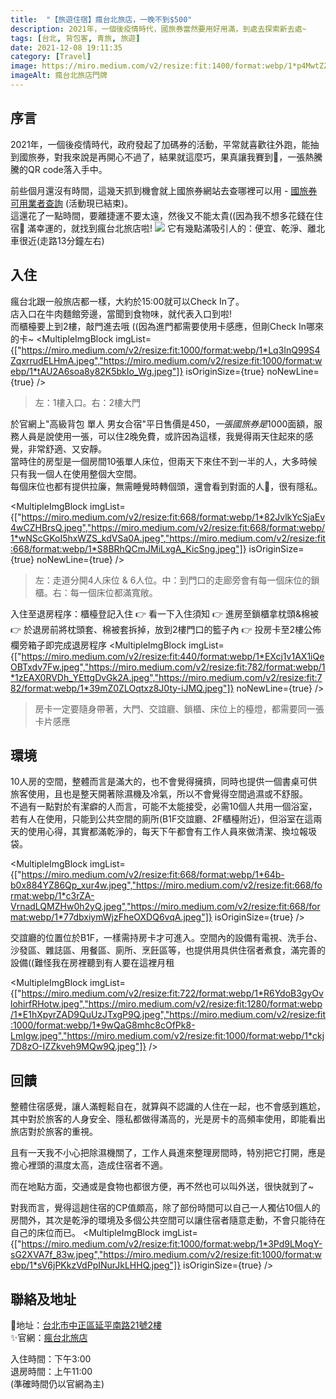 ```yaml
---
title:  "【旅遊住宿】瘋台北旅店，一晚不到$500"
description: 2021年，一個後疫情時代，國旅券當然要用好用滿，到處去探索新去處~
tags: [台北, 背包客, 青旅, 旅遊]
date: 2021-12-08 19:11:35
category: [Travel]
image: https://miro.medium.com/v2/resize:fit:1400/format:webp/1*p4MwtZZPBfKQur_10B-74g.jpeg
imageAlt: 瘋台北旅店門牌
---
```


## 序言
2021年，一個後疫情時代，政府發起了加碼券的活動，平常就喜歡往外跑，能抽到國旅券，對我來說是再開心不過了，結果就這麼巧，果真讓我賽到🥰，一張熱騰騰的QR code落入手中。

前些個月還沒有時間，這幾天抓到機會就上國旅券網站去查哪裡可以用 - [國旅券可用業者查詢](https://1000.taiwan.net.tw/VoucherShopList.aspx) (活動現已結束)。<br/>
這還花了一點時間，要離捷運不要太遠，然後又不能太貴((因為我不想多花錢在住宿🤣
滿幸運的，就找到瘋台北旅店啦!
<img class="post-img" src="https://miro.medium.com/v2/resize:fit:1400/format:webp/1*p4MwtZZPBfKQur_10B-74g.jpeg" />
它有幾點滿吸引人的：便宜、乾淨、離北車很近(走路13分鐘左右)

## 入住
瘋台北跟一般旅店都一樣，大約於15:00就可以Check In了。<br/>
店入口在牛肉麵館旁邊，當聞到食物味，就代表入口到啦!<br/>
而櫃檯要上到2樓，敲門進去哦 ((因為進門都需要使用卡感應，但剛Check In哪來的卡~
<MultipleImgBlock imgList={["https://miro.medium.com/v2/resize:fit:1000/format:webp/1*Lq3InQ99S4ZqxrrudELHmA.jpeg","https://miro.medium.com/v2/resize:fit:1000/format:webp/1*tAU2A6soa8y82K5bkIo_Wg.jpeg"]} isOriginSize={true} noNewLine={true} />
> 左：1樓入口。右：2樓大門


於官網上"高級背包 單人 男女合宿"平日售價是$450，一張國旅券是$1000面額，服務人員是說使用一張，可以住2晚免費，或許因為這樣，我覺得兩天住起來的感覺，非常舒適、又安靜。<br/>
當時住的房型是一個房間10張單人床位，但兩天下來住不到一半的人，大多時候只有我一個人在使用整個大空間。<br/>
每個床位也都有提供拉廉，無需睡覺時轉個頭，還會看到對面的人🤣，很有隱私。

<MultipleImgBlock imgList={["https://miro.medium.com/v2/resize:fit:668/format:webp/1*82JvlkYcSjaEv4wCZHBrsQ.jpeg","https://miro.medium.com/v2/resize:fit:668/format:webp/1*wNScGKoI5hxWZS_kdVSa0A.jpeg","https://miro.medium.com/v2/resize:fit:668/format:webp/1*S8BRhQCmJMiLxgA_KicSng.jpeg"]} isOriginSize={true} noNewLine={true} />
> 左：走道分開4人床位 & 6人位。中：到門口的走廊旁會有每一個床位的鎖櫃。右：每一個床位都滿寬敞。


入住至退房程序：櫃檯登記入住 👉 看一下入住須知 👉 進房至鎖櫃拿枕頭&棉被 👉 於退房前將枕頭套、棉被套拆掉，放到2樓門口的籃子內 👉 投房卡至2樓公佈欄旁箱子即完成退房程序
<MultipleImgBlock imgList={["https://miro.medium.com/v2/resize:fit:440/format:webp/1*EXcj1v1AX1iQeOBTxdv7Fw.jpeg","https://miro.medium.com/v2/resize:fit:782/format:webp/1*1zEAX0RVDh_YEttgDvGk2A.jpeg","https://miro.medium.com/v2/resize:fit:782/format:webp/1*39mZ0ZLOqtxz8J0ty-iJMQ.jpeg"]} noNewLine={true} />
> 房卡一定要隨身帶著，大門、交誼廳、鎖櫃、床位上的檯燈，都需要同一張卡片感應

## 環境
10人房的空間，整體而言是滿大的，也不會覺得擁擠，同時也提供一個書桌可供旅客使用，且也是整天開著除濕機及冷氣，所以不會覺得空間過濕或不舒服。<br/>
不過有一點對於有潔癖的人而言，可能不太能接受，必需10個人共用一個浴室，若有人在使用，只能到公共空間的廁所(B1F交誼廳、2F櫃檯附近)，但浴室在這兩天的使用心得，其實都滿乾淨的，每天下午都會有工作人員來做清潔、換垃報圾袋。

<MultipleImgBlock imgList={["https://miro.medium.com/v2/resize:fit:668/format:webp/1*64b-b0x884YZ86Qp_xur4w.jpeg","https://miro.medium.com/v2/resize:fit:668/format:webp/1*c3rZA-VrnadLQMZHw0h2yQ.jpeg","https://miro.medium.com/v2/resize:fit:668/format:webp/1*77dbxiymWjzFheOXDQ6vqA.jpeg"]} isOriginSize={true} />


交誼廳的位置位於B1F，一樣需持房卡才可進入。空間內的設備有電視、洗手台、沙發區、雜誌區、用餐區、廁所、烹飪區等，也提供用具供住宿者煮食，滿完善的設備((難怪我在房裡聽到有人要在這裡月租

<MultipleImgBlock imgList={["https://miro.medium.com/v2/resize:fit:722/format:webp/1*R6YdoB3gyOvlohirfRHotw.jpeg","https://miro.medium.com/v2/resize:fit:1280/format:webp/1*E1hXpyrZAD9QuUzJTxgP9Q.jpeg","https://miro.medium.com/v2/resize:fit:1000/format:webp/1*9wQaG8mhc8cOfPk8-LmIgw.jpeg","https://miro.medium.com/v2/resize:fit:1000/format:webp/1*ckj7D8zO-IZZkveh9MQw9Q.jpeg"]} />

## 回饋
整體住宿感覺，讓人滿輕鬆自在，就算與不認識的人住在一起，也不會感到尷尬，其中對於旅客的人身安全、隱私都做得滿高的，光是房卡的高頻率使用，即能看出旅店對於旅客的重視。

且有一天我不小心把除濕機關了，工作人員進來整理房間時，特別把它打開，應是擔心裡頭的濕度太高，造成住宿者不適。

而在地點方面，交通或是食物也都很方便，再不然也可以叫外送，很快就到了~

對我而言，覺得這趟住宿的CP值頗高，除了部份時間可以自己一人獨佔10個人的房間外，其次是乾淨的環境及多個公共空間可以讓住宿者隨意走動，不會只能待在自己的床位而已。
<MultipleImgBlock imgList={["https://miro.medium.com/v2/resize:fit:1000/format:webp/1*3Pd9LMogY-sG2XVA7f_83w.jpeg","https://miro.medium.com/v2/resize:fit:1000/format:webp/1*sV6jPKkzVdPpINurJkLHHQ.jpeg"]} isOriginSize={true} />

## 聯絡及地址
📍地址：[台北市中正區延平南路21號2樓 ](https://goo.gl/maps/dHHx8LsvD3NX75Cz5)<br/>
✨官網：[瘋台北旅店](https://www.funinn.com.tw/)

入住時間：下午3:00<br/>
退房時間：上午11:00<br/>
(準確時間仍以官網為主)
